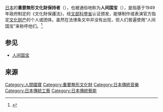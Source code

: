 {{Expand language|1=ja|time=2020-10-19T09:23:53+00:00}}
[[日本|日本]]的'''重要無形文化財保持者'''（{{lang-ja|重要無形文化財の保持者}}），也被通俗地称为'''人间国宝'''（{{jpn|j=人間国宝|hg=にんげんこくほう|rm=Nin'gen Kokuhō|f=y}}），是指基于1949年政府制定的《文化財保護法》，经[[文部科學省|文部科學省]]认证颁发，能够制作或表演官方指定[[日本文化财产|文化财产]]的个人或团体。虽然在法律条文中并没有出现，但人们普遍使用“人间国宝”来称呼他们。<ref>{{Cite web|date=2020-09-08|title=What is a Japanese Living National Treasure? — SISJAC|url=https://web.archive.org/web/20200908051559/https://www.sainsbury-institute.org/info/what-is-a-japanese-living-national-treasure|access-date=2020-09-08|website=web.archive.org}}</ref>.

== 参见 ==
* [[人间国宝|人间国宝]]

== 来源 ==
{{Reflist}}

[[Category:人間國寶|Category:人間國寶]]
[[Category:重要無形文化財|Category:重要無形文化財]]
[[Category:日本傳統音樂|Category:日本傳統音樂]]
[[Category:日本傳統工藝|Category:日本傳統工藝]]
[[Category:日本傳統藝能|Category:日本傳統藝能]]